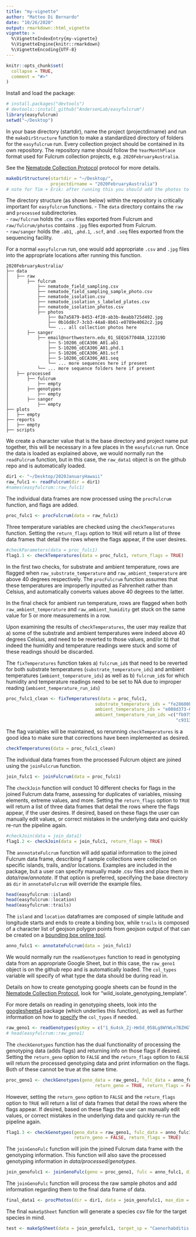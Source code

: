 ```yaml
---
title: "my-vignette"
author: "Matteo Di Bernardo"
date: "10/26/2020"
output: rmarkdown::html_vignette
vignette: >
  %\VignetteIndexEntry{my-vignette}
  %\VignetteEngine{knitr::rmarkdown}
  %\VignetteEncoding{UTF-8}
---
```


```r
knitr::opts_chunk$set(
  collapse = TRUE,
  comment = "#>"
)
```

Install and load the package:

```r
# install.packages("devtools")
# devtools::install_github("AndersenLab/easyfulcrum")
library(easyfulcrum)
setwd("~/Desktop")
```

In your base directory (startdir), name the project (projectdirname) and run the `makeDirStructure` function to make a standardized directory of folders for the `easyfulcrum` run. Every collection project should be contained in its own repository. The repository name should follow the `YearMonthPlace` format used for Fulcrum collection projects, e.g. `2020FebruaryAustralia`.<br>

See the [Nematode Collection Protocol](https://docs.google.com/document/d/1aPgPDYobpxzr0BQYgvUsjPWnAGXZmCSQKQ4sDGBXuYM/edit) protocol for more details.

```r
makeDirStructure(startdir = "~/Desktop/",
                 projectdirname = "2020FebruaryAustralia")
# note for Tim + Erik: after running this you should add the photos to the appropriate subfolder
```

The directory structure (as shown below) within the repository is critically important for
`easyfulcrum` functions.
    - The `data` directory contains the  `raw` and `processed` subdirectories.<br>
      - `raw/fulcrum` holds the `.csv` files exported from Fulcrum and `raw/fulcrum/photos` contains `.jpg` files exported from Fulcrum.<br>
      - `raw/sanger` holds the `.ab1`, `.phd.1`, `.scf`, and `.seq` files exported from the sequencing facility.<br>

For a normal `easyfulcrum` run, one would add appropriate `.csv` and `.jpg` files into the appropriate locations after running this function.
      
```
2020FebruaryAustralia/
├── data
│   ├── raw
│       ├── fulcrum
│           ├── nematode_field_sampling.csv
│           ├── nematode_field_sampling_sample_photo.csv
│           ├── nematode_isolation.csv
│           ├── nematode_isolation_s_labeled_plates.csv
│           ├── nematode_isolation_photos.csv
│           ├── photos
│               ├── 0a7a5879-8453-4f20-ab3b-8eabb725d492.jpg
│               ├── 0b16d8c7-3cb3-44a8-8b61-e0789e4062c2.jpg
│               └── ... all collection photos here
│       ├── sanger
│           ├── email@northwestern.edu_01_SEQ1677048A_122319D
│               ├── S-10206_oECA306_A01.ab1
│               ├── S-10206_oECA306_A01.phd.1
│               ├── S-10206_oECA306_A01.scf
│               ├── S-10206_oECA306_A01.seq
│               └── ... more sequences here if present
│           └── ... more sequence folders here if present
│   ├── processed
│       ├── fulcrum
│           ├── empty
│       ├── genotypes
│           ├── empty
│       ├── sanger
│           ├── empty
├── plots
│   ├── empty
├── reports
│   ├── empty
├── scripts
```

We create a character value that is the base directory and project name put together, this will be necessary in a few places in the `easyfulcrum` run. Once the data is loaded as explained above, we would normally run the `readFulcrum` function, but in this case, the `raw_data1` object is on the github repo and is automatically loaded.

```r
dir1 <- "~/Desktop/2020JanuaryHawaii"
raw_fulc1 <- readFulcrum(dir = dir1)
#names(easyfulcrum::raw_fulc1)
```

The individual data frames are now processed using the `procFulcrum` function, and flags are added.

```r
proc_fulc1 <- procFulcrum(data = raw_fulc1)
```

Three temperature variables are checked using the `checkTemperatures` function. Setting the `return_flags` option to `TRUE` will return a list of three data frames that detail the rows where the flags appear, if the user desires. 

```r
#checkParameters(data = proc_fulc1)
flag1.1 <- checkTemperatures(data = proc_fulc1, return_flags = TRUE)
```

In the first two checks, for substrate and ambient temperature, rows are flagged when `raw_substrate_temperature` and `raw_ambient_temperature` are above 40 degrees respectively. The `procFulcrum` function assumes that these temperatures are improperly inputted as Fahrenheit rather than Celsius, and automatically converts values above 40 degrees to the latter.<br>

In the final check for ambient run temperature, rows are flagged when both `raw_ambient_temperature` and `raw_ambient_humidity` get stuck on the same value for 5 or more measurements in a row.<br>

Upon examining the results of `checkTemperatures`, the user may realize that a) some of the substrate and ambient temperatures were indeed above 40 degrees Celsius, and need to be reverted to those values, and/or b) that indeed the humidity and temperature readings were stuck and some of these readings should be discarded.<br>

The `fixTemperatures` function takes a) `fulcrum_id`s that need to be reverted for both substrate temperatures (`substrate_temperature_ids`) and ambient temperatures (`ambient_temperature_ids`) as well as b) `fulcrum_id`s for which humidity and temperature readings need to be set to NA due to improper reading (`ambient_temperature_run_ids`)


```r
proc_fulc1_clean <- fixTemperatures(data = proc_fulc1,
                                  substrate_temperature_ids = "fe28600b-c78a-4545-a525-28dfb3e5d84c",
                                  ambient_temperature_ids = "e088d373-6f4a-48c3-b672-2f6a43747595",
                                  ambient_temperature_run_ids =c("fb975ace-0036-4a80-b073-8ff638f35786",
                                                                 "c9313751-3f96-41f6-9d5e-b8dc994f5edb"))
```

The flag variables will be maintained, so rerunning `checkTemperatures` is a good idea to make sure that corrections have been implemented as desired.

```r
checkTemperatures(data = proc_fulc1_clean)
```

The individual data frames from the processed Fulcrum object are joined using the `joinFulcrum` function.

```r
join_fulc1 <- joinFulcrum(data = proc_fulc1)
```

The `checkJoin` function will conduct 10 different checks for flags in the joined Fulcrum data frame, assessing for duplicates of variables, missing elements, extreme values, and more. Setting the `return_flags` option to `TRUE` will return a list of three data frames that detail the rows where the flags appear, if the user desires. If desired, based on these flags the user can manually edit values, or correct mistakes in the underlying data and quickly re-run the pipeline again.

```r
#checkJoin(data = join_data1)
flag1.2 <- checkJoin(data = join_fulc1, return_flags = TRUE)
```

The `annnotateFulcrum` function will add spatial information to the joined Fulcrum data frame, describing if sample collections were collected on specific islands, trails, and/or locations. Examples are included in the package, but a user can specify manually made .csv files and place them in _data/raw/annotate_. If that option is preferred, specifying the base directory as `dir` in `annotateFulcrum` will override the example files. 

```r
head(easyfulcrum::island)
head(easyfulcrum::location)
head(easyfulcrum::trails)
```
The `island` and `location` dataframes are composed of simple latitude and longitude starts and ends to create a binding box, while `trails` is composed of a character list of geojson polygon points from geojson output of that can be created on a [bounding box online tool](https://boundingbox.klokantech.com/).

```r
anno_fulc1 <- annotateFulcrum(data = join_fulc1)
```

We would normally run the `readGenotypes` function to read in genotyping data from an appropriate Google Sheet, but in this case, the `raw_geno1` object is on the github repo and is automatically loaded. The `col_types` variable will specify of what type the data should be during read in.<br>

Details on how to create genotyping google sheets can be found in the [Nematode Collection Protocol](https://docs.google.com/document/d/1aPgPDYobpxzr0BQYgvUsjPWnAGXZmCSQKQ4sDGBXuYM/edit), look for "wild_isolate_genotyping_template".<br>

For more details on reading in genotyping sheets, look into the [googlesheets4](https://googlesheets4.tidyverse.org/articles/articles/read-sheets.html) package (which underlies this function), as well as further information on how to [specify](https://googlesheets4.tidyverse.org/reference/range_read.html#column-specification) the `col_types` if needed.<br>

```r
raw_geno1 <- readGenotypes(gsKey = c("1_6u4sk_Zj-Hm5d_058Lg8WYWLe7BZHGTWxXcH6EsDUI"))
# head(easyfulcrum::raw_geno1)
```

The `checkGenotypes` function has the dual functionality of processing the genotyping data (adds flags) and returning info on those flags if desired. Setting the `return_geno` option to `FALSE` and the `return_flags` option to `FALSE` will return the processed genotyping data and print information on the flags. Both of these cannot be true at the same time.

```r
proc_geno1 <- checkGenotypes(geno_data = raw_geno1, fulc_data = anno_fulc1, 
                                  return_geno = TRUE, return_flags = FALSE)
```

However, setting the `return_geno` option to `FALSE` and the `return_flags` option to `TRUE` will return a list of data frames that detail the rows where the flags appear. If desired, based on these flags the user can manually edit values, or correct mistakes in the underlying data and quickly re-run the pipeline again.

```r
flag1.3 <- checkGenotypes(geno_data = raw_geno1, fulc_data = anno_fulc1, 
                          return_geno = FALSE, return_flags = TRUE)
```

The `joinGenoFulc` function will join the joined Fulcrum data frame with the genotyping information. This function will also save the processed genotyping information in _data/processed/genotypes_. 

```r
join_genofulc1 <- joinGenoFulc(geno = proc_geno1, fulc = anno_fulc1, dir = dir1)
```

The `joinGenoFulc` function will process the raw sample photos and add information regarding them to the final data frame of data. 

```r
final_data1 <- procPhotos(dir = dir1, data = join_genofulc1, max_dim = 500, overwrite = T, CeNDR = TRUE)
```

The final `makeSpSheet` function will generate a species csv file for the target species in mind.

```r
test <- makeSpSheet(data = join_genofulc1, target_sp = "Caenorhabditis tropicalis")
```
